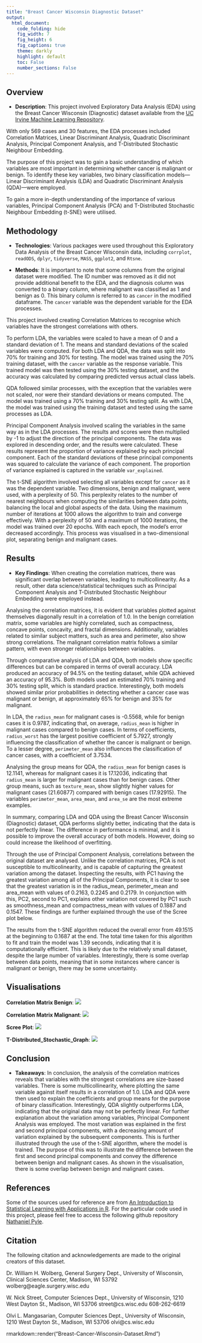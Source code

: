 ```yaml
---
title: "Breast Cancer Wisconsin Diagnostic Dataset"
output: 
  html_document:
    code_folding: hide
    fig_width: 7
    fig_height: 6
    fig_captions: true
    theme: darkly
    highlight: default
    toc: False
    number_sections: False
---
```



## Overview
- **Description**: This project involved Exploratory Data Analysis (EDA) using the Breast Cancer Wisconsin (Diagnostic) dataset available from the [UC Irvine Machine Learning Repository](http://archive.ics.uci.edu/dataset/17/breast+cancer+wisconsin+diagnostic). 

With only 569 cases and 30 features, the EDA processes included Correlation Matrices, Linear Discriminant Analysis, Quadratic Discriminant Analysis, Principal Component Analysis, and T-Distributed Stochastic Neighbour Embedding.  

The purpose of this project was to gain a basic understanding of which variables are most important in determining whether cancer is malignant or benign. To identify these key variables, two binary classification models—Linear Discriminant Analysis (LDA) and Quadratic Discriminant Analysis (QDA)—were employed.

To gain a more in-depth understanding of the importance of various variables, Principal Component Analysis (PCA) and T-Distributed Stochastic Neighbour Embedding (t-SNE) were utilised.

## Methodology
- **Technologies**: Various packages were used throughout this Exploratory Data Analysis of the Breast Cancer Wisconsin data, including `corrplot`, `readODS`, `dplyr`, `tidyverse`, `MASS`, `ggplot2`, and `Rtsne`.     
  
- **Methods**: It is important to note that some columns from the original dataset were modified. The ID number was removed as it did not provide additional benefit to the EDA, and the diagnosis column was converted to a binary column, where malignant was classified as 1 and benign as 0. This binary column is referred to as `cancer` in the modified dataframe. The `cancer` variable was the dependent variable for the EDA processes.

This project involved creating Correlation Matrices to recognise which variables have the strongest correlations with others. 

To perform LDA, the variables were scaled to have a mean of 0 and a standard deviation of 1. The means and standard deviations of the scaled variables were computed. For both LDA and QDA, the data was split into 70% for training and 30% for testing. The model was trained using the 70% training dataset, with the `cancer` variable as the response variable. This trained model was then tested using the 30% testing dataset, and the accuracy was calculated by comparing predicted versus actual class labels. 

QDA followed similar processes, with the exception that the variables were not scaled, nor were their standard deviations or means computed. The model was trained using a 70% training and 30% testing split. As with LDA, the model was trained using the training dataset and tested using the same processes as LDA. 

Principal Component Analysis involved scaling the variables in the same way as in the LDA processes. The results and scores were then multiplied by -1 to adjust the direction of the principal components. The data was explored in descending order, and the results were calculated. These results represent the proportion of variance explained by each principal component. Each of the standard deviations of these principal components was squared to calculate the variance of each component. The proportion of variance explained is captured in the variable `var_explained`.  

The t-SNE algorithm involved selecting all variables except for `cancer` as it was the dependent variable. Two dimensions, benign and malignant, were used, with a perplexity of 50. This perplexity relates to the number of nearest neighbours when computing the similarities between data points, balancing the local and global aspects of the data. Using the maximum number of iterations at 1000 allows the algorithm to train and converge effectively. With a perplexity of 50 and a maximum of 1000 iterations, the model was trained over 20 epochs. With each epoch, the model's error decreased accordingly. This process was visualised in a two-dimensional plot, separating benign and malignant cases.



## Results
- **Key Findings**: When creating the correlation matrices, there was significant overlap between variables, leading to multicollinearity. As a result, other data science/statistical techniques such as Principal Component Analysis and T-Distributed Stochastic Neighbour Embedding were employed instead.

Analysing the correlation matrices, it is evident that variables plotted against themselves diagonally result in a correlation of 1.0. In the benign correlation matrix, some variables are highly correlated, such as compactness, concave points, concavity, and fractal dimensions. Additionally, variables related to similar subject matters, such as area and perimeter, also show strong correlations. The malignant correlation matrix follows a similar pattern, with even stronger relationships between variables.   

Through comparative analysis of LDA and QDA, both models show specific differences but can be compared in terms of overall accuracy. LDA produced an accuracy of 94.5% on the testing dataset, while QDA achieved an accuracy of 95.3%. Both models used an estimated 70% training and 30% testing split, which is standard practice. Interestingly, both models showed similar prior probabilities in detecting whether a cancer case was malignant or benign, at approximately 65% for benign and 35% for malignant.

In LDA, the `radius_mean` for malignant cases is -0.5568, while for benign cases it is 0.9787, indicating that, on average, `radius_mean` is higher in malignant cases compared to benign cases. In terms of coefficients, `radius_worst` has the largest positive coefficient of 5.7927, strongly influencing the classification of whether the cancer is malignant or benign. To a lesser degree, `perimeter_mean` also influences the classification of cancer cases, with a coefficient of 3.7534. 

Analysing the group means for QDA, the `radius_mean` for benign cases is 12.1141, whereas for malignant cases it is 17.12036, indicating that `radius_mean` is larger for malignant cases than for benign cases. Other group means, such as `texture_mean`, show slightly higher values for malignant cases (21.60877) compared with benign cases (17.92915). The variables `perimeter_mean`, `area_mean`, and `area_se` are the most extreme examples.  

In summary, comparing LDA and QDA using the Breast Cancer Wisconsin (Diagnostic) dataset, QDA performs slightly better, indicating that the data is not perfectly linear. The difference in performance is minimal, and it is possible to improve the overall accuracy of both models. However, doing so could increase the likelihood of overfitting.

Through the use of Principal Component Analysis, correlations between the original dataset are analysed. Unlike the correlation matrices, PCA is not susceptible to multicolinearity, and is capable of capturing the greatest variation among the dataset. Inspecting the results, with PC1 having the greatest variation among all of the Principal Components, it is clear to see that the greatest variation is in the radius_mean, perimeter_mean and area_mean with values of 0.2163, 0.2245 and 0.2179. In conjunction with this, PC2, second to PC1, explains other variation not covered by PC1 such as smoothness_mean and compactness_mean with values of 0.1887 and 0.1547. These findings are further explained through the use of the Scree plot below. 

The results from the t-SNE algorithm reduced the overall error from 49.1515 at the beginning to 0.1687 at the end. The total time taken for this algorithm to fit and train the model was 1.39 seconds, indicating that it is computationally efficient. This is likely due to the relatively small dataset, despite the large number of variables. Interestingly, there is some overlap between data points, meaning that in some instances where cancer is malignant or benign, there may be some uncertainty.


## Visualisations 



**Correlation Matrix Benign**:
![](images/correlation_matrix_benign.png)


**Correlation Matrix Malignant**:
![](images/correlation_matrix_malignant.png)



**Scree Plot**:
![](images/scree_plot_pca.png)


**T-Distributed_Stochastic_Graph**:
![](images/t-distributed_stochastic_graph.png)



## Conclusion
- **Takeaways**: In conclusion, the analysis of the correlation matrices reveals that variables with the strongest correlations are size-based variables. There is some multicollinearity, where plotting the same variable against itself results in a correlation of 1.0. LDA and QDA were then used to explain the coefficients and group means for the purpose of binary classification. Interestingly, QDA slightly outperforms LDA, indicating that the original data may not be perfectly linear. For further explanation about the variation among variables, Principal Component Analysis was employed. The most variation was explained in the first and second principal components, with a decreasing amount of variation explained by the subsequent components. This is further illustrated through the use of the t-SNE algorithm, where the model is trained. The purpose of this was to illustrate the difference between the first and second principal components and convey the difference between benign and malignant cases. As shown in the visualisation, there is some overlap between benign and malignant cases.
  

## References
Some of the sources used for reference are from [An Introduction to Statistical Learning with Applications in R](https://www.statlearning.com/). For the particular code used in this project, please feel free to access the following github repository [Nathaniel Pyle](https://github.com/NathanielPyle/NathanielPyle.github.io). 

## Citation
The following citation and acknowledgements are made to the original creators of this dataset.

Dr. William H. Wolberg, General Surgery Dept., University of
Wisconsin,  Clinical Sciences Center, Madison, WI 53792
wolberg@eagle.surgery.wisc.edu

W. Nick Street, Computer Sciences Dept., University of
Wisconsin, 1210 West Dayton St., Madison, WI 53706
street@cs.wisc.edu  608-262-6619

Olvi L. Mangasarian, Computer Sciences Dept., University of
Wisconsin, 1210 West Dayton St., Madison, WI 53706
olvi@cs.wisc.edu 

rmarkdown::render("Breast-Cancer-Wisconsin-Dataset.Rmd")
